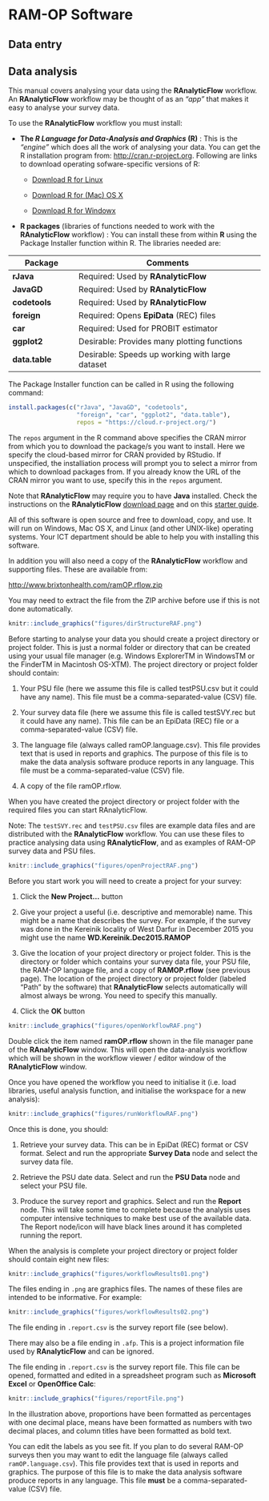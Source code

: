 # RAM-OP Software {#software}

## Data entry

## Data analysis

This manual covers analysing your data using the **RAnalyticFlow** workflow. An **RAnalyticFlow** workflow may be thought of as an *“app”* that makes it easy to analyse your survey data.

To use the **RAnalyticFlow** workflow you must install:

* **The *R Language for Data-Analysis and Graphics* (R)** : This is the *“engine”* which does all the
work of analysing your data. You can get the R installation program from: [http://cran.r-project.org](http://cran.r-project.org). Following are links to download operating sofware-specific versions of R:

   * [Download R for Linux](https://cran.r-project.org/bin/linux/)

   * [Download R for (Mac) OS X](https://cran.r-project.org/bin/macosx/)

   * [Download R for Windowx](https://cran.r-project.org/bin/windows/)

* **R packages** (libraries of functions needed to work with the **RAnalyticFlow** workflow) : You can install these from within **R** using the Package Installer function within R. The libraries needed are:

+--------------------+---------------------------------------------------------+
| **Package**        | **Comments**                                            |
+====================+=========================================================+
| **rJava**          | Required: Used by **RAnalyticFlow**                     |
+--------------------+---------------------------------------------------------+
| **JavaGD**         | Required: Used by **RAnalyticFlow**                     |
+--------------------+---------------------------------------------------------+
| **codetools**      | Required: Used by **RAnalyticFlow**                     |
+--------------------+---------------------------------------------------------+
| **foreign**        | Required: Opens **EpiData** (REC) files                 |
+--------------------+---------------------------------------------------------+
| **car**            | Required: Used for PROBIT estimator                     |
+--------------------+---------------------------------------------------------+
| **ggplot2**        | Desirable: Provides many plotting functions             |
+--------------------+---------------------------------------------------------+
| **data.table**     | Desirable: Speeds up working with large dataset         |
+--------------------+---------------------------------------------------------+

The Package Installer function can be called in R using the following command:


```r
install.packages(c("rJava", "JavaGD", "codetools", 
                   "foreign", "car", "ggplot2", "data.table"), 
                   repos = "https://cloud.r-project.org/")
```

The `repos` argument in the R command above specifies the CRAN mirror from which you to download the package/s you want to install. Here we specify the cloud-based mirror for CRAN provided by RStudio. If unspecified, the installiation process will prompt you to select a mirror from which to download packages from. If you already know the URL of the CRAN mirror you want to use, specify this in the `repos` argument. 

Note that **RAnalyticFlow** may require you to have **Java** installed. Check the instructions on the **RAnalyticFlow** [download page](http://r.analyticflow.com/en/download/) and on this [starter guide](http://download.ef-prime.com/ranalyticflow/3.1.5/readme.html).

All of this software is open source and free to download, copy, and use. It will run on Windows, Mac OS X, and Linux (and other UNIX-like) operating systems. Your ICT department should be able to help you with installing this software.

In addition you will also need a copy of the **RAnalyticFlow** workflow and supporting files. These are available from:

[http://www.brixtonhealth.com/ramOP.rflow.zip](http://www.brixtonhealth.com/ramOP.rflow.zip)

You may need to extract the file from the ZIP archive before use if this is not done automatically.


```r
knitr::include_graphics("figures/dirStructureRAF.png")
```


Before starting to analyse your data you should create a project directory or project folder. This is just a normal folder or directory that can be created using your usual file manager (e.g. Windows ExplorerTM in WindowsTM or the FinderTM in Macintosh OS-XTM). The project directory or project folder should contain:

1. Your PSU file (here we assume this file is called testPSU.csv but it could have any name). This file must be a comma-separated-value (CSV) file.

2. Your survey data file (here we assume this file is called testSVY.rec but it could have any name). This file can be an EpiData (REC) file or a comma-separated-value (CSV) file.

3. The language file (always called ramOP.language.csv). This file provides text that is used in reports and graphics. The purpose of this file is to make the data analysis software produce reports in any language. This file must be a comma-separated-value (CSV) file.

4. A copy of the file ramOP.rflow.

When you have created the project directory or project folder with the required files you can start
RAnalyticFlow.

Note: The `testSVY.rec` and `testPSU.csv` files are example data files and are distributed with the **RAnalyticFlow** workflow. You can use these files to practice analysing data using **RAnalyticFlow**, and as examples of RAM-OP survey data and PSU files.


```r
knitr::include_graphics("figures/openProjectRAF.png")
```


Before you start work you will need to create a project for your survey:

1. Click the **New Project...** button

2. Give your project a useful (i.e. descriptive and memorable) name. This might be a name that describes the survey. For example, if the survey was done in the Kereinik locality of West Darfur in December 2015 you might use the name **WD.Kereinik.Dec2015.RAMOP**

3. Give the location of your project directory or project folder. This is the directory or folder which contains your survey data file, your PSU file, the RAM-OP language file, and a copy of **RAMOP.rflow** (see previous page). The location of the project directory or project folder (labeled “Path” by the software) that **RAnalyticFlow** selects automatically will almost always be wrong. You need to specify this manually.

4. Click the **OK** button


```r
knitr::include_graphics("figures/openWorkflowRAF.png")
```


Double click the item named **ramOP.rflow** shown in the file manager pane of the **RAnalyticFlow** window. This will open the data-analysis workflow which will be shown in the workflow viewer / editor window of the **RAnalyticFlow** window.

Once you have opened the workflow you need to initialise it (i.e. load libraries, useful analysis function, and initialise the workspace for a new analysis):

```r
knitr::include_graphics("figures/runWorkflowRAF.png")
```

Once this is done, you should:

1. Retrieve your survey data. This can be in EpiDat (REC) format or CSV format. Select and run the
appropriate **Survey Data** node and select the survey data file.

2. Retrieve the PSU date data. Select and run the **PSU Data** node and select your PSU file.

3. Produce the survey report and graphics. Select and run the **Report** node. This will take some time to complete because the analysis uses computer intensive techniques to make best use of the available data. The Report node/icon will have black lines around it has completed running the report.

When the analysis is complete your project directory or project folder should contain eight new files:

```r
knitr::include_graphics("figures/workflowResults01.png")
```

The files ending in `.png` are graphics files. The names of these files are intended to be informative. For example:

```r
knitr::include_graphics("figures/workflowResults02.png")
```

The file ending in `.report.csv` is the survey report file (see below).

There may also be a file ending in `.afp`. This is a project information file used by **RAnalyticFlow** and can be ignored.

The file ending in `.report.csv` is the survey report file. This file can be opened, formatted and edited in a spreadsheet program such as **Microsoft Excel** or **OpenOffice Calc**:

```r
knitr::include_graphics("figures/reportFile.png")
```

In the illustration above, proportions have been formatted as percentages with one decimal place, means have been formatted as numbers with two decimal places, and column titles have been formatted as bold text.

You can edit the labels as you see fit. If you plan to do several RAM-OP surveys then you may want to edit the language file (always called `ramOP.language.csv`). This file provides text that is used in reports and graphics. The purpose of this file is to make the data analysis software produce reports in any language. This file **must** be a comma-separated-value (CSV) file.

